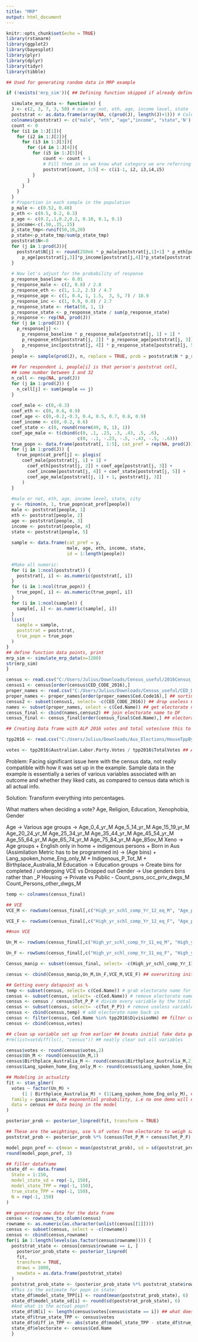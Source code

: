 ---
title: "MRP"
output: html_document
---

```{r setup, include=FALSE}
knitr::opts_chunk$set(echo = TRUE)
library(rstanarm)
library(ggplot2)
library(bayesplot)
library(plyr)
library(dplyr)
library(tidyr)
library(tibble)
```

```{r example data gen}
## Used for generating random data in MRP example

if (!exists('mrp_sim')){ ## Defining function skipped if already defined

  simulate_mrp_data <- function(n) {
  J <- c(2, 3, 7, 3, 50) # male or not, eth, age, income level, state
  poststrat <- as.data.frame(array(NA, c(prod(J), length(J)+1))) # Columns of post-strat matrix, plus one for size
  colnames(poststrat) <- c("male", "eth", "age","income", "state",'N')
  count <- 0
  for (i1 in 1:J[1]){
    for (i2 in 1:J[2]){
      for (i3 in 1:J[3]){
        for (i4 in 1:J[4]){
          for (i5 in 1:J[5]){
              count <- count + 1
              # Fill them in so we know what category we are referring to
              poststrat[count, 1:5] <- c(i1-1, i2, i3,i4,i5) 
          }
        }
      }
    }
  }
  # Proportion in each sample in the population
  p_male <- c(0.52, 0.48)
  p_eth <- c(0.5, 0.2, 0.3)
  p_age <- c(0.2,.1,0.2,0.2, 0.10, 0.1, 0.1)
  p_income<-c(.50,.35,.15)
  p_state_tmp<-runif(50,10,20)
  p_state<-p_state_tmp/sum(p_state_tmp)
  poststrat$N<-0
  for (j in 1:prod(J)){
    poststrat$N[j] <- round(250e6 * p_male[poststrat[j,1]+1] * p_eth[poststrat[j,2]] *
      p_age[poststrat[j,3]]*p_income[poststrat[j,4]]*p_state[poststrat[j,5]]) #Adjust the N to be the number observed in each category in each group
  }
  
  # Now let's adjust for the probability of response
  p_response_baseline <- 0.01
  p_response_male <- c(2, 0.8) / 2.8
  p_response_eth <- c(1, 1.2, 2.5) / 4.7
  p_response_age <- c(1, 0.4, 1, 1.5,  3, 5, 7) / 18.9
  p_response_inc <- c(1, 0.9, 0.8) / 2.7
  p_response_state <- rbeta(50, 1, 1)
  p_response_state <- p_response_state / sum(p_response_state)
  p_response <- rep(NA, prod(J))
  for (j in 1:prod(J)) {
    p_response[j] <-
      p_response_baseline * p_response_male[poststrat[j, 1] + 1] *
      p_response_eth[poststrat[j, 2]] * p_response_age[poststrat[j, 3]] *
      p_response_inc[poststrat[j, 4]] * p_response_state[poststrat[j, 5]]
  }
  people <- sample(prod(J), n, replace = TRUE, prob = poststrat$N * p_response)
  
  ## For respondent i, people[i] is that person's poststrat cell,
  ## some number between 1 and 32
  n_cell <- rep(NA, prod(J))
  for (j in 1:prod(J)) {
    n_cell[j] <- sum(people == j)
  }
  
  coef_male <- c(0,-0.3)
  coef_eth <- c(0, 0.6, 0.9)
  coef_age <- c(0,-0.2,-0.3, 0.4, 0.5, 0.7, 0.8, 0.9)
  coef_income <- c(0,-0.2, 0.6)
  coef_state <- c(0, round(rnorm(49, 0, 1), 1))
  coef_age_male <- t(cbind(c(0, .1, .23, .3, .43, .5, .6),
                           c(0, -.1, -.23, -.5, -.43, -.5, -.6)))
  true_popn <- data.frame(poststrat[, 1:5], cat_pref = rep(NA, prod(J)))
  for (j in 1:prod(J)) {
    true_popn$cat_pref[j] <- plogis(
      coef_male[poststrat[j, 1] + 1] +
        coef_eth[poststrat[j, 2]] + coef_age[poststrat[j, 3]] +
        coef_income[poststrat[j, 4]] + coef_state[poststrat[j, 5]] +
        coef_age_male[poststrat[j, 1] + 1, poststrat[j, 3]]
      )
  }
  
  #male or not, eth, age, income level, state, city
  y <- rbinom(n, 1, true_popn$cat_pref[people])
  male <- poststrat[people, 1]
  eth <- poststrat[people, 2]
  age <- poststrat[people, 3]
  income <- poststrat[people, 4]
  state <- poststrat[people, 5]
  
  sample <- data.frame(cat_pref = y, 
                       male, age, eth, income, state, 
                       id = 1:length(people))
  
  #Make all numeric:
  for (i in 1:ncol(poststrat)) {
    poststrat[, i] <- as.numeric(poststrat[, i])
  }
  for (i in 1:ncol(true_popn)) {
    true_popn[, i] <- as.numeric(true_popn[, i])
  }
  for (i in 1:ncol(sample)) {
    sample[, i] <- as.numeric(sample[, i])
  }
  list(
    sample = sample,
    poststrat = poststrat,
    true_popn = true_popn
  )
}
## define function data points, print
mrp_sim <- simulate_mrp_data(n=1200)
str(mrp_sim)
}
```
```{R Census prep}
census <- read.csv("C:/Users/Julius/Downloads/Census_useful/2016Census_G01_AUS_CED.csv", header = TRUE)
census1 <- census[order(census$CED_CODE_2016),]
proper_names <- read.csv("C:/Users/Julius/Downloads/Census_useful/CED_DivisionNms.csv", header = TRUE)
proper_names <- proper_names[order(proper_names$Ced.Code16),] ## sorting variables
census2 <- subset(census1, select= -c(CED_CODE_2016)) ## drop useless CED code
names <- subset(proper_names, select = c(Ced.Name)) ## get electorate name
census_final <- cbind(names,census2) ## join electorate name to DF
census_final <- census_final[order(census_final$Ced.Name),] ## electorates in alphabetical order
```

```{R 2016 election prep}

## Creating Data frame with ALP 2016 votes and total votes(use this to decrease the total number of people in an electorate?)

tpp2016 <- read.csv("C:/Users/Julius/Downloads/Aus_Elections/HouseTppByDivisionDownload-20499.csv") ## Two Party pref, so even with Labor/Lib dead last should still give data for those two

votes <- tpp2016$Australian.Labor.Party.Votes / tpp2016$TotalVotes ## ALP TPP
```
Problem: Facing significant issue here with the census data, not really compatible with how it was set up in the example. 
Sample data in the example is essentially a series of various variables associated with an outcome and whether they liked cats, as compared to census data which is all actual info.

Solution: Transform everything into percentages.

What matters when deciding a vote? Age, Religion, Education, Xenophobia, Gender
 
Age -> Various age groups -> Age_0_4_yr_M Age_5_14_yr_M Age_15_19_yr_M Age_20_24_yr_M Age_25_34_yr_M Age_35_44_yr_M Age_45_54_yr_M Age_55_64_yr_M Age_65_74_yr_M Age_75_84_yr_M Age_85ov_M
Xeno -> Age groups + English only in home + indigenous persons + Born in Aus (Assimilation Metric has to be programmed in) -> (Age bins) + Lang_spoken_home_Eng_only_M + Indigenous_P_Tot_M + Birthplace_Australia_M
Education -> Education groups -> Create bins for completed / undergoing VCE vs Dropped out
Gender -> Use genders bins rather than _P
Housing -> Private vs Public - Count_psns_occ_priv_dwgs_M Count_Persons_other_dwgs_M 
```{r binning}

temp <- colnames(census_final)

## VCE 
VCE_M <- rowSums(census_final[,c("High_yr_schl_comp_Yr_12_eq_M", "Age_psns_att_edu_inst_25_ov_M", "Age_psns_att_edu_inst_20_24_M","Age_psns_att_edu_inst_15_19_M", "Age_psns_att_educ_inst_5_14_M", "Age_psns_att_educ_inst_0_4_M")])

VCE_F <- rowSums(census_final[,c("High_yr_schl_comp_Yr_12_eq_F", "Age_psns_att_edu_inst_25_ov_F", "Age_psns_att_edu_inst_20_24_F","Age_psns_att_edu_inst_15_19_F", "Age_psns_att_educ_inst_5_14_F", "Age_psns_att_educ_inst_0_4_F")])

##non VCE

Un_M <- rowSums(census_final[,c("High_yr_schl_comp_Yr_11_eq_M", "High_yr_schl_comp_Yr_10_eq_M", "High_yr_schl_comp_Yr_9_eq_M","High_yr_schl_comp_Yr_8_belw_M", "High_yr_schl_comp_D_n_g_sch_M")])

Un_F <- rowSums(census_final[,c("High_yr_schl_comp_Yr_11_eq_F", "High_yr_schl_comp_Yr_10_eq_F", "High_yr_schl_comp_Yr_9_eq_F","High_yr_schl_comp_Yr_8_belw_F", "High_yr_schl_comp_D_n_g_sch_F")])

Census_manip <- subset(census_final, select= -c(High_yr_schl_comp_Yr_11_eq_M,High_yr_schl_comp_Yr_10_eq_M,High_yr_schl_comp_Yr_9_eq_M,High_yr_schl_comp_Yr_8_belw_M,High_yr_schl_comp_D_n_g_sch_M,High_yr_schl_comp_Yr_11_eq_F,High_yr_schl_comp_Yr_10_eq_F,High_yr_schl_comp_Yr_9_eq_F,High_yr_schl_comp_Yr_8_belw_F,High_yr_schl_comp_D_n_g_sch_F,High_yr_schl_comp_Yr_12_eq_M, Age_psns_att_edu_inst_25_ov_M, Age_psns_att_edu_inst_20_24_M,Age_psns_att_edu_inst_15_19_M, Age_psns_att_educ_inst_5_14_M, Age_psns_att_educ_inst_0_4_M,High_yr_schl_comp_Yr_12_eq_F, Age_psns_att_edu_inst_25_ov_F, Age_psns_att_edu_inst_20_24_F,Age_psns_att_edu_inst_15_19_F, Age_psns_att_educ_inst_5_14_F, Age_psns_att_educ_inst_0_4_F))

census <- cbind(Census_manip,Un_M,Un_F,VCE_M,VCE_F) ## overwriting initial census variable

## Getting every datapoint as % 
temp <- subset(census, select= c(Ced.Name)) # grab electorate name for later due to be non numeric
census <- subset(census, select= -c(Ced.Name)) # remove electorate name
census <- census / census$Tot_P_P # divide every variable by the total population to get % for each category
census <- subset(census, select= -c(Tot_P_P)) # remove useless variable
census <- cbind(census,temp) # add electorate name back in
census <- filter(census, Ced.Name %in% tpp2016$DivisionNm) ## filter census data to only be from electorates
census <- cbind(census,votes)
```
```{r manipulation}

## clean up variable set up from earlier ## breaks initial fake data generation step
#rm(list=setdiff(ls(), "census")) ## neatly clear out all variables

census$votes <- round(census$votes,2)
census$Un_M <- round(census$Un_M,1)
census$Birthplace_Australia_M <- round(census$Birthplace_Australia_M,2)
census$Lang_spoken_home_Eng_only_M <- round(census$Lang_spoken_home_Eng_only_M,2)

## Modeling in actuality
fit <- stan_glmer(
  votes ~ factor(Un_M) +  
      (1 | Birthplace_Australia_M) + (1|Lang_spoken_home_Eng_only_M), ## try more factors / combine them, eg  cat_pref ~ factor(male) + factor(male) * factor(age) + (1 | state) +  (1 | age) + (1 | eth) + (1 | income)
  family = gaussian, ## exponential probability, i.e no one demo will ever vote 100% one way
  data = census ## data being in the model
)

posterior_prob <- posterior_linpred(fit, transform = TRUE)

## These are the weightings, use % of votes from electorate to weigh sample
poststrat_prob <- posterior_prob %*% (census$Tot_P_M + census$Tot_P_F) / sum(census$Tot_P_M + census$Tot_P_F) 

model_popn_pref <- c(mean = mean(poststrat_prob), sd = sd(poststrat_prob))
round(model_popn_pref, 3)

## filler dataframe 
state_df <- data.frame(
  State = 1:150,
  model_state_sd = rep(-1, 150),
  model_state_TPP = rep(-1, 150),
  true_state_TPP = rep(-1, 150),
  N = rep(-1, 150)
)

## generating new data for the data frame
census <- rownames_to_column(census)
rowname <- as.numeric(as.character(unlist(census[[1]])))
census <- subset(census, select = -c(rowname))
census <- cbind(census,rowname)
for(i in 1:length(levels(as.factor(census$rowname)))) {
  poststrat_state <- census[census$rowname == i, ]
    posterior_prob_state <- posterior_linpred(
    fit,
    transform = TRUE,
    draws = 1000,
    newdata = as.data.frame(poststrat_state)
  )
  poststrat_prob_state <- (posterior_prob_state %*% poststrat_state$rowname) / sum(poststrat_state$rowname)
  #This is the estimate for popn in state:
  state_df$model_state_TPP[i] <- round(mean(poststrat_prob_state), 6)
  state_df$model_state_sd[i] <- round(sd(poststrat_prob_state), 6)
  #And what is the actual popn?
  state_df$N[i] <- length(census$votes[census$state == i]) ## what does this do?
  state_df$true_state_TPP <- census$votes
  state_df$diff_in_TPP <- abs(state_df$model_state_TPP - state_df$true_state_TPP)
  state_df$electorate <- census$Ced.Name
  }
```
